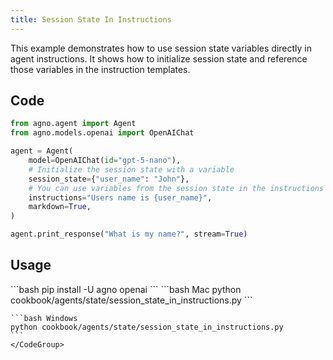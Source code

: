 ```yaml
---
title: Session State In Instructions
---
```


This example demonstrates how to use session state variables directly in agent instructions. It shows how to initialize session state and reference those variables in the instruction templates.

## Code

```python cookbook/agents/state/session_state_in_instructions.py
from agno.agent import Agent
from agno.models.openai import OpenAIChat

agent = Agent(
    model=OpenAIChat(id="gpt-5-nano"),
    # Initialize the session state with a variable
    session_state={"user_name": "John"},
    # You can use variables from the session state in the instructions
    instructions="Users name is {user_name}",
    markdown=True,
)

agent.print_response("What is my name?", stream=True)
```

## Usage

<Steps>
  <Snippet file="create-venv-step.mdx" />

  <Step title="Install libraries">
    ```bash
    pip install -U agno openai
    ```
  </Step>

  <Step title="Run Agent">
    <CodeGroup>
    ```bash Mac
    python cookbook/agents/state/session_state_in_instructions.py
    ```
    
    ```bash Windows  
    python cookbook/agents/state/session_state_in_instructions.py
    ```
    </CodeGroup>
  </Step>
</Steps>